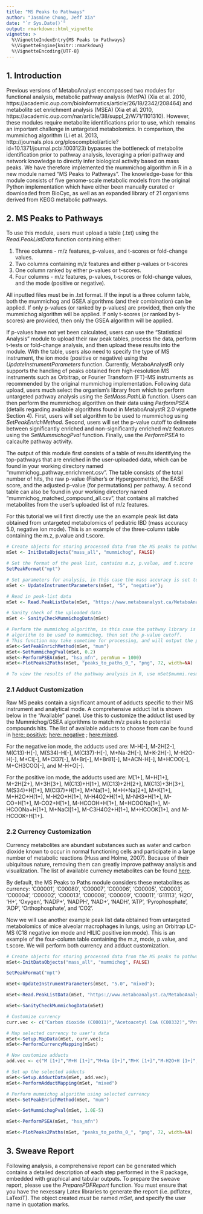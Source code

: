 ```yaml
---
title: "MS Peaks to Pathways"
author: "Jasmine Chong, Jeff Xia"
date: "`r Sys.Date()`"
output: rmarkdown::html_vignette
vignette: >
  %\VignetteIndexEntry{MS Peaks to Pathways}
  %\VignetteEngine{knitr::rmarkdown}
  %\VignetteEncoding{UTF-8}
---
```


## 1. Introduction

Previous versions of MetaboAnalyst encompassed two modules for functional analysis, metabolic pathway analysis (MetPA) (Xia et al. 2010, https://academic.oup.com/bioinformatics/article/26/18/2342/208464) and metabolite set enrichment analysis (MSEA) (Xia et al. 2010, https://academic.oup.com/nar/article/38/suppl_2/W71/1101310). However, these modules require metabolite identifications prior to use, which remains an important challenge in untargeted metabolomics. In comparison, the mummichog algorithm (Li et al. 2013, http://journals.plos.org/ploscompbiol/article?id=10.1371/journal.pcbi.1003123) bypasses the bottleneck of metabolite identification prior to pathway analysis, leveraging a priori pathway and network knowledge to directly infer biological activity based on mass peaks. We have therefore implemented the mummichog algorithm in R in a new module named “MS Peaks to Pathways”. The knowledge-base for this module consists of five genome-scale metabolic models from the original Python implementation which have either been manually curated or downloaded from BioCyc, as well as an expanded library of 21 organisms derived from KEGG metabolic pathways.

## 2. MS Peaks to Pathways

To use this module, users must upload a table (.txt) using the *Read.PeakListData* function containing either:

1) Three columns - m/z features, p-values, and t-scores or fold-change values. 
2) Two columns containing m/z features and either p-values or t-scores
3) One column ranked by either p-values or t-scores. 
4) Four columns - m/z features, p-values, t-scores or fold-change values, and the mode (positive or negative). 

All inputted files must be in .txt format. If the input is a three column table, both the mummichog and GSEA algorithms (and their combination) can be applied. If only p-values (or ranked by p-values) are provided, then only the mummichog algorithm will be applied. If only t-scores (or ranked by t-scores) are provided, then only the GSEA algorithm will be applied.

If p-values have not yet been calculated, users can use the "Statistical Analysis" module to upload their raw peak tables, process the data, perform t-tests or fold-change analysis, and then upload these results into the module. With the table, users also need to specify the type of MS instrument, the ion mode (positive or negative) using the *UpdateInstrumentParameters* function. Currently, MetaboAnalystR only supports the handling of peaks obtained from high-resolution MS instruments such as Orbitrap, or Fourier Transform (FT)-MS instruments as recommended by the original mummichog implementation. Following data upload, users much select the organism’s library from which to perform untargeted pathway analysis using the *SetMass.PathLib* function. Users can then perform the mummichog algorithm on their data using *PerformPSEA* (details regarding available algorithms found in MetaboAnalystR 2.0 vignette Section 4). First, users will set algorithm to be used to mummichog using *SetPeakEnrichMethod*. Second, users will set the p-value cutoff to delineate between significantly enriched and non-significantly enriched m/z features using the *SetMummichogPval* function. Finally, use the *PerformPSEA* to calcaulte pathway activity.

The output of this module first consists of a table of results identifying the top-pathways that are enriched in the user-uploaded data, which can be found in your working directory named "mummichog_pathway_enrichment.csv". The table consists of the total number of hits, the raw p-value (Fisher’s or Hypergeometric), the EASE score, and the adjusted p-value (for permutations) per pathway. A second table can also be found in your working directory named "mummichog_matched_compound_all.csv", that contains all matched metabolites from the user’s uploaded list of m/z features. 

For this tutorial we will first directly use the an example peak list data obtained from untargeted metabolomics of pediatric IBD (mass accuracy 5.0, negative ion mode). This is an example of the three-column table containing the m.z, p.value and t.score.

```r
# Create objects for storing processed data from the MS peaks to pathways module
mSet <- InitDataObjects("mass_all", "mummichog", FALSE)

# Set the format of the peak list, contains m.z, p.value, and t.score
SetPeakFormat("mpt")

# Set parameters for analysis, in this case the mass accuracy is set to 5 ppm, the mode of the MS instrument is negative
mSet <- UpdateInstrumentParameters(mSet, "5", "negative");

# Read in peak-list data
mSet <- Read.PeakListData(mSet, "https://www.metaboanalyst.ca/MetaboAnalyst/resources/data/mummichog_ibd.txt");

# Sanity check of the uploaded data
mSet <- SanityCheckMummichogData(mSet)

# Perform the mummichog algorithm, in this case the pathway library is from the human MFN model. First set the 
# algorithm to be used to mummichog, then set the p-value cutoff.
# This function may take sometime for processing, and will output the pathway-results and the compound matching tables in your working directory
mSet<-SetPeakEnrichMethod(mSet, "mum")
mSet<-SetMummichogPval(mSet, 0.2)
mSet<-PerformPSEA(mSet, "hsa_mfn", permNum = 1000)
mSet<-PlotPeaks2Paths(mSet, "peaks_to_paths_0_", "png", 72, width=NA)

# To view the results of the pathway analysis in R, use mSet$mummi.resmat
```

### 2.1 Adduct Customization

Raw MS peaks contain a significant amount of adducts specific to their MS instrument and analytical mode. A comprehensive adduct list is shown below in the "Available" panel. Use this to customize the adduct list used by the Mummichog/GSEA algorithms to match m/z peaks to potential compounds hits. The list of available adducts to choose from can be found in [here: positive](https://github.com/jsychong/MetaboAnalystR/blob/master/pos_add_list.txt); [here: negative](https://github.com/jsychong/MetaboAnalystR/blob/master/neg_add_list.txt) ; [here:mixed](https://github.com/jsychong/MetaboAnalystR/blob/master/mixed_add_list.txt).

For the negative ion mode, the adducts used are: M-H[-], M-2H[2-], M(C13)-H[-], M(S34)-H[-], M(Cl37)-H[-], M+Na-2H[-], M+K-2H[-], M-H2O-H[-], M+Cl[-], M+Cl37[-], M+Br[-], M+Br81[-], M+ACN-H[-], M+HCOO[-], M+CH3COO[-], and M-H+O[-].

For the positive ion mode, the adducts used are: M[1+], M+H[1+], M+2H[2+], M+3H[3+], M(C13)+H[1+], M(C13)+2H[2+], M(C13)+3H[3+], M(S34)+H[1+], M(Cl37)+H[1+], M+Na[1+], M+H+Na[2+], M+K[1+], M+H2O+H[1+], M-H2O+H[1+], M-H4O2+H[1+], M-NH3+H[1+], M-CO+H[1+], M-CO2+H[1+], M-HCOOH+H[1+], M+HCOONa[1+], M-HCOONa+H[1+], M+NaCl[1+], M-C3H4O2+H[1+], M+HCOOK[1+], and M-HCOOK+H[1+].

### 2.2 Currency Customization

Currency metabolites are abundant substances such as water and carbon dioxide known to occur in normal functioning cells and participate in a large number of metabolic reactions (Huss and Holme, 2007). Because of their ubiquitous nature, removing them can greatly improve pathway analysis and visualization. The list of available currency metabolites can be found [here](https://github.com/jsychong/MetaboAnalystR/blob/master/currency.txt).

By default, the MS Peaks to Paths module considers these metabolites as currency: 'C00001', 'C00080', 'C00007', 'C00006', 'C00005', 'C00003', 'C00004', 'C00002', 'C00013', 'C00008', 'C00009', 'C00011', 'G11113', 'H2O', 'H+', 'Oxygen', 'NADP+', 'NADPH', 'NAD+', 'NADH', 'ATP', 'Pyrophosphate', 'ADP', 'Orthophosphate', and 'CO2'.

Now we will use another example peak list data obtained from untargeted metabolomics of mice alveolar macrophages in lungs, using an Orbitrap LC-MS (C18 negative ion mode and HILIC positive ion mode). This is an example of the four-column table containing the m.z, mode, p.value, and t.score. We will perform both currency and adduct customization.

```r
# Create objects for storing processed data from the MS peaks to pathways module
mSet<-InitDataObjects("mass_all", "mummichog", FALSE)

SetPeakFormat("mpt")

mSet<-UpdateInstrumentParameters(mSet, "5.0", "mixed");

mSet<-Read.PeakListData(mSet, "https://www.metaboanalyst.ca/MetaboAnalyst/resources/data/mummichog_mixed.txt");

mSet<-SanityCheckMummichogData(mSet)

# Customize currency
curr.vec <- c("Carbon dioxide (C00011)","Acetoacetyl CoA (C00332)","Proton (C00080)","Hydrogen (C00282)","Water (C00001)","Hydrogen peroxide (C00027)","NADH (C00004)","NAD (C00003)","Oxygen (C00007)")

# Map selected currency to user's data
mSet<-Setup.MapData(mSet, curr.vec);
mSet<-PerformCurrencyMapping(mSet)

# Now customize adducts
add.vec <- c("M [1+]","M+H [1+]","M+Na [1+]","M+K [1+]","M-H2O+H [1+]","M-CO2+H [1+]","M-H [1-]","M-H2O-H [1-]","M+Cl [1-]","M+Br [1-]")

# Set up the selected adducts
mSet<-Setup.AdductData(mSet, add.vec);
mSet<-PerformAdductMapping(mSet, "mixed")

# Perform mummichog algorithm using selected currency
mSet<-SetPeakEnrichMethod(mSet, "mum")

mSet<-SetMummichogPval(mSet, 1.0E-5)

mSet<-PerformPSEA(mSet, "hsa_mfn")

mSet<-PlotPeaks2Paths(mSet, "peaks_to_paths_0_", "png", 72, width=NA)

```

## 3. Sweave Report

Following analysis, a comprehensive report can be generated which contains a detailed description of each step performed in the R package, embedded with graphical and tabular outputs. To prepare the sweave report, please use the *PreparePDFReport* function. You must ensure that you have the nexessary Latex libraries to generate the report (i.e. pdflatex, LaTexiT). The object created *must* be named *mSet*, and specify the user name in quotation marks. 

